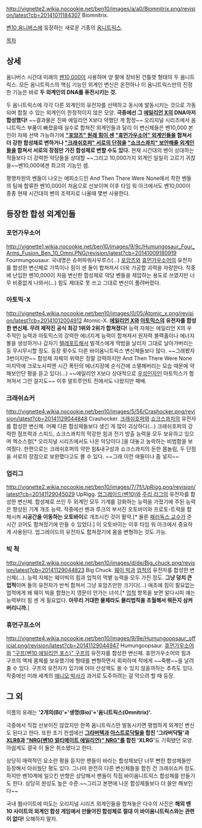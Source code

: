 http://vignette2.wikia.nocookie.net/ben10/images/a/a0/Biomnitrix.png/revision/latest?cb=20141011184307
Biomnitrix.

[[벤10 옴니버스]]에 등장하는 새로운 기종의 [[옴니트릭스]].

[[목차]]

== 상세 ==

옴니버스 시간대 미래의 [[벤10,000]]이 사용하며 양 팔에 장비된 건틀렛 형태의 두 옴니트릭스. 모든 옴니트릭스의 핵심 기능인 외계인 변신은 온전하나 이 옴니트릭스만의 진정한 기능은 바로 '''두 외계인의 DNA를 퓨전시키는 것.'''

두 옴니트릭스에 각각 다른 외계인의 유전자를 선택하고 동시에 발동시키는 것으로 가동되며 합칠 수 있는 외계인이 한정적이지 않은 모양. '''극중에선 그 [[에일리언 X]]의 DNA마저 합성했다!''' ~~결과물은 진짜 에일리언 X보다 약했단 게 함정~~
오리지널 시리즈에서 옴니트릭스 부품이 빠졌을때 실수로 합쳐진 외계인들과 달리 이 변신체들은 벤10,000 본인이 자체 선택 가능하기에 '''[["포암즈" 원래 힘이 센]] [["휴먼가우소어" 외계인들]]을 합쳐서 더 강한 합성체로 변하거나 [["크래쉬호퍼" 서로의 단점을]] [["쇼크스콰치" 보안해줄 외계인들]]을 합쳐서 서로의 장점만 가진 합성체로 변할 수도 있다.''' 현재 시간대의 벤이 상대하는 적들보다 더 강력한 악당들을 상대할 ~~그리고 10,000가지 외계인 일일히 고르기 귀찮을~~벤10,000에겐 최고의 기능인 셈.

평행차원의 벤들이 나오는 에피소드인 And Then There Were None에서 착한 벤들의 팀에 합류한 벤10,000이 처음으로 선보이며 이후 타임 워 아크에서도 벤10,000이 종종 현재 시간대의 벤의 조력자로 나올때 몇번 사용한다.

== 등장한 합성 외계인들 ==

=== 포먼가우소어 ===
http://vignette1.wikia.nocookie.net/ben10/images/9/9c/Humungosaur_Four_Arms_Fusion_Ben_10_Omni.PNG/revision/latest?cb=20141009180919
Fourmungousaur. 국내명은 슈퍼파워사우루스(...)
[[포암즈]]와 [[휴먼가우소어]]의 유전자를 합성한 변신체로 가뜩이나 힘이 센 둘이 합쳐져서 더욱 가공할 괴력을 자랑한다. 작중에 난입한 벤10,000이 처음 변신한 합성체로 악당 벤들을 제압하는 용도로 쓰였지만 너무 비중없게 나와서(...) 힘도 제대로 못 쓰고 그대로 변신이 풀려버렸다.

=== 아토믹-X ===
http://vignette4.wikia.nocookie.net/ben10/images/0/05/Atomic_x.png/revision/latest?cb=20141012004912
Atomic-X.
'''[[에일리언 X]]와 [[아토믹스]]의 유전자를 합성한 변신체. 무려 제작진 공식 최강 1위와 2위가 합쳐졌다!'''
능력 자체는 에일리언 X의 우주적인 능력과 아토믹스의 강력한 에너지계 능력이 합쳐져서 원자력 블랙홀이나 에너지볼을 생성하거나 갑자기 [[텔레포트]]해서 빌객스에게 딱밤을 날리자 그대로 날아가버리는 등 무시무시할 정도. 등장 횟수도 다른 바이옴니트릭스 변신체들보다 많다. ~~그래봤자 3번이지만~~
합성체 자체의 위력은 정말 강력하지만 And Then There Were None 마지막에 크로노사피엔 시간 폭탄의 에너지장에 순식간에 소멸해버리는 모습 때문에 약해보인단 평을 듣고 있다(...) ~~에일리언 X보다 상대적으로 [[우성인자]]인 아토믹스가 합쳐져서 그런 걸지도~~
이후 말트루언트 전에서도 나왔지만 패배.

=== 크래쉬쇼커 ===
http://vignette4.wikia.nocookie.net/ben10/images/5/56/Crashocker.png/revision/latest?cb=20141129044848
Crashocker.
[[크래쉬호퍼]]와 [[쇼크스콰치]]의 유전자를 합성한 변신체. 어째 다른 합성체들보다 생긴 게 많이 괴상하다(...)
크래쉬호퍼의 강력한 점프력과 스피드, 쇼크스콰치의 막강한 힘과 전기 방출 능력을 모두 보유하고 있으며 엑소스컬[* 오리지널 시리즈에서도 나온 악당이다.]을 대놓고 농락하는 비범함을 보여줬다. 한편으로는 크래쉬호퍼의 약한 힘&내구성과 쇼크스콰치의 둔한 몸놀림, 두 단점을 서로의 장점으로 보완했다고도 볼 수 있다. ~~그래 이런 애들이나 좀 넣지~~

=== 업리그 ===
http://vignette2.wikia.nocookie.net/ben10/images/7/7f/UpRigg.png/revision/latest?cb=20141129045029
UpRigg.
[[업그레이드(벤10)]]와 [[주리 리그]]의 유전자를 합성한 변신체. 합성체로 쓰인 두 외계인 모두 기계를 강화하는 능력을 가졌기에 주된 능력은 향상된 기계 개조 능력. 작중에선 벤과 루크의 부서진 오토바이와 프로토-트럭을 합체시켜 '''시공간을 이동하는 오토바이'''로 개조시킨 것이 활약.[* 물론 [[패러독스 교수]]가 준 시간 코어도 합쳐졌기에 만들 수 있었다.] 이 오토바이는 이후 타임 워 아크에서 중요하게 사용된다.
업그레이드의 유전자도 합쳐졌기에 몸을 변형하는 것도 가능.

=== 빅 척 ===
http://vignette2.wikia.nocookie.net/ben10/images/d/de/Big_chuck.png/revision/latest?cb=20141129044823
Big Chuck.
[[웨이 빅]]과 [[업척]]의 유전자를 합성한 변신체(...). 능력 자체는 웨이빅의 힘과 업척의 먹뱉 능력을 모두 가진 정도.
'''그냥 덩치 큰 업척'''이며 둘의 유전자가 반씩 합쳐서 그냥 포암즈만한 크기다(...) 애초에 힘이 필요없는 업척에게 왜 웨이 빅을 합쳤는지 영문이 안가는 녀석.[* [[업척]] 항목을 보면 알다시피 얘는 능력부터 힘 센 게 필요없다. '''아무리 거대한 물체라도 물리법칙을 초월해서 뭐든지 삼켜버리니까.''']

=== 휴먼구프소어 ===
http://vignette4.wikia.nocookie.net/ben10/images/9/9e/Humungoopsaur_official.png/revision/latest?cb=20141129044947
Humungoopsaur.
[[휴먼가우소어]]와 [["구프(벤10 에일리언 포스)" 구프]]의 유전자를 합성한 변신체. 휴먼가우소어의 힘과 구프의 액체 몸체를 보유했기에 형태를 변형하면서 회피하며 적에게 ~~죽빵~~을 날려줄 수 있다. 구프의 유전자가 있기에 아마 산성액도 쏠 수 있지 않을까하는 추측도 있다.
작중에선 미래 세계의 [[애니모 박사]]가 과거로 도주하려는 걸 막으려 할 때 등장.

== 그 외 ==

이름의 유래는 ''' '2개의(Bi)'+'생명(Bio)'+'옴니트릭스(Omnitrix)'.'''

극중에서 직접 선보이진 않았지만 한쪽 옴니트릭스만 발동시키면 평범하게 외계인 변신도 된다고 한다. 또한 초기 컨셉에선 '''[[그라버택]]과 [[아스트로닥틸]]을 합친 '그라버닥틸'과 [[XLR8]]과 [["NRG(벤10 얼티메이트 에일리언)" NRG"]]를 합친 'XLRG' '''도 기획됐던 모양. 아쉽게도 결국 이 둘은 취소됐다고 한다.

상당히 매력적인 요소란 평을 듣지만 팬들이 바라는 합성체보단 너무 뻔한 합성체들만 등장해서 아쉬웠단 평도 있다. 그나마 완전히 다른 변신체들을 합친 건 크래쉬쇼커 정도. 하지만 벤10계에 일으킨 반향은 상당해서 팬들이 직접 바이옴니트릭스 합성체를 만들기도 한다. 상당히 완성도 높은 수준.~~그리고 본편에 나온 합성체들보다 더 쓸만 해보인다~~

국내 웹사이트에 떠도는 오리지널 시리즈 외계인들을 합쳐놓은 다수의 사진은 '''해외 벤10 사이트의 외계인 합성 게임에서 만들어진 합성체로 절대 이 바이옴니트릭스와는 관련이 없다!''' 오해하지 말자.
